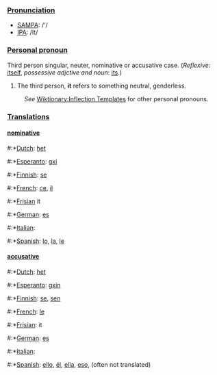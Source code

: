 ===[[Pronunciation]]===
*[[w:SAMPA|SAMPA]]: /'/
*[[w:IPA|IPA]]: /It/
===[[Personal pronoun]]===
Third person singular, neuter, nominative or accusative case.
(''Reflexive'': [[itself]], ''possessive adjctive and noun'': [[its]].)

# The third person, '''it''' refers to something neutral, genderless.

:''See'' [[Wiktionary:Inflection Templates]] for other personal pronouns.

===[[Translation]]s===

====[[nominative]]====

#:*[[Dutch]]: [[het]]
#:*[[Esperanto]]: [[gxi]]
#:*[[Finnish]]: [[se]]
#:*[[French]]: [[ce]], [[il]]
#:*[[Frisian]] it
#:*[[German]]: [[es]]
#:*[[Italian]]: [[]]
#:*[[Spanish]]: [[lo]], [[la]], [[le]]

====[[accusative]]====

#:*[[Dutch]]: [[het]]
#:*[[Esperanto]]: [[gxin]]
#:*[[Finnish]]: [[se]], [[sen]]
#:*[[French]]: [[le]]
#:*[[Frisian]]: it
#:*[[German]]: [[es]]
#:*[[Italian]]: [[]]
#:*[[Spanish]]: [[ello]], [[él]], [[ella]], [[eso]], (often not translated)